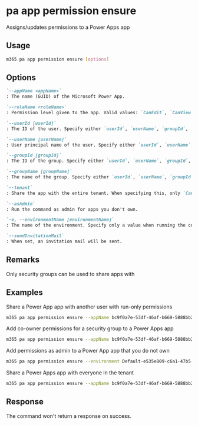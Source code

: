 
# pa app permission ensure

Assigns/updates permissions to a Power Apps app

## Usage

```sh
m365 pa app permission ensure [options]
```

## Options

```md definition-list
`--appName <appName>`
: The name (GUID) of the Microsoft Power App.

`--roleName <roleName>`
: Permission level given to the app. Valid values: `CanEdit`, `CanView`. Sharing with the entire tenant is only supported with `CanView` role.

`--userId [userId]`
: The ID of the user. Specify either `userId`, `userName`, `groupId`, `groupName`, or `tenant`.

`--userName [userName]`
: User principal name of the user. Specify either `userId`, `userName`, `groupId`, `groupName`, or `tenant`.

`--groupId [groupId]`
: The ID of the group. Specify either `userId`, `userName`, `groupId`, `groupName`, or `tenant`.

`--groupName [groupName]`
: The name of the group. Specify either `userId`, `userName`, `groupId`, `groupName`, or `tenant`.

`--tenant`
: Share the app with the entire tenant. When specifying this, only `CanView` role is supported. Specify either `userId`, `userName`, `groupId`, `groupName`, or `tenant`.

`--asAdmin`
: Run the command as admin for apps you don't own.

`-e, --environmentName [environmentName]`
: The name of the environment. Specify only a value when running the command as admin.

`--sendInvitationMail`
: When set, an invitation mail will be sent.
```

<Global />

## Remarks

Only security groups can be used to share apps with

## Examples

Share a Power App app with another user with run-only permissions

```sh
m365 pa app permission ensure --appName bc9f0a7e-53df-46af-b669-5888bb2f63d0 --userName john.doe@contoso.com --roleName CanView --sendInvitationMail
```

Add co-owner permissions for a security group to a Power Apps app

```sh
m365 pa app permission ensure --appName bc9f0a7e-53df-46af-b669-5888bb2f63d0 --groupName Developers --roleName CanEdit
```

Add permissions as admin to a Power App app that you do not own

```sh
m365 pa app permission ensure --environment Default-e535e809-c6a1-47b5-8951-d0898a64bf8a --appName bc9f0a7e-53df-46af-b669-5888bb2f63d0 --userId 42a28ec6-972f-4fdd-b483-50ee4b237f91 --roleName CanEdit --asAdmin
```

Share a Power Apps app with everyone in the tenant

```sh
m365 pa app permission ensure --appName bc9f0a7e-53df-46af-b669-5888bb2f63d0 --roleName CanView --tenant
```

## Response

The command won't return a response on success.
